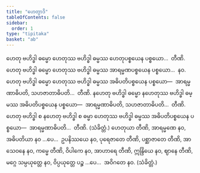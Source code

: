 ```yaml
---
title: "ဟေတွာဒိ"
tableOfContents: false
sidebar:
  order: 1
type: "tipitaka"
basket: "ab"
---
```



<DynamicBreadcrumb />

<Division number="521">

<Paragraph number="1169">
ဟေတု ဗဟိဒ္ဓါ ဓမ္မော ဟေတုဿ ဗဟိဒ္ဓါ ဓမ္မဿ ဟေတုပစ္စယေန ပစ္စယော…  တီဏိ.
</Paragraph>

<Paragraph number="1170">
ဟေတု ဗဟိဒ္ဓါ ဓမ္မော ဟေတုဿ ဗဟိဒ္ဓါ ဓမ္မဿ အာရမ္မဏပစ္စယေန ပစ္စယော…  နဝ.
</Paragraph>

<Paragraph number="1171">
ဟေတု ဗဟိဒ္ဓါ ဓမ္မော ဟေတုဿ ဗဟိဒ္ဓါ ဓမ္မဿ အဓိပတိပစ္စယေန ပစ္စယော—  အာရမ္မဏာဓိပတိ, သဟဇာတာဓိပတိ…  တီဏိ.
</Paragraph>

<Paragraph number="1172">
နဟေတု ဗဟိဒ္ဓါ ဓမ္မော နဟေတုဿ ဗဟိဒ္ဓါ ဓမ္မဿ အဓိပတိပစ္စယေန ပစ္စယော—  အာရမ္မဏာဓိပတိ, သဟဇာတာဓိပတိ…  တီဏိ.
</Paragraph>

<Paragraph number="1173">
ဟေတု ဗဟိဒ္ဓါ စ နဟေတု ဗဟိဒ္ဓါ စ ဓမ္မာ ဟေတုဿ ဗဟိဒ္ဓါ ဓမ္မဿ အဓိပတိပစ္စယေန ပစ္စယော—  အာရမ္မဏာဓိပတိ…  တီဏိ. (သံခိတ္တံ.)
</Paragraph>

</Division>
<Division number="522">

<Paragraph number="1174">
ဟေတုယာ တီဏိ, အာရမ္မဏေ နဝ, အဓိပတိယာ နဝ …ပေ…  ဥပနိဿယေ နဝ, ပုရေဇာတေ တီဏိ, ပစ္ဆာဇာတေ တီဏိ, အာသေဝနေ နဝ, ကမ္မေ တီဏိ, ဝိပါကေ နဝ, အာဟာရေ တီဏိ, ဣန္ဒြိယေ နဝ, ဈာနေ တီဏိ, မဂ္ဂေ သမ္ပယုတ္တေ နဝ, ဝိပ္ပယုတ္တေ ပဉ္စ …ပေ…  အဝိဂတေ နဝ. (သံခိတ္တံ.)
</Paragraph>
</Division>